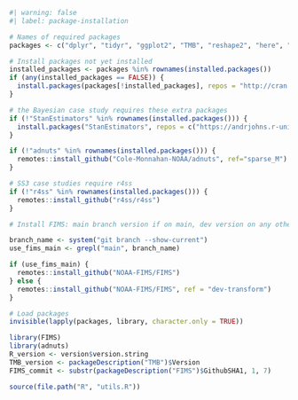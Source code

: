 ```r
#| warning: false
#| label: package-installation

# Names of required packages
packages <- c("dplyr", "tidyr", "ggplot2", "TMB", "reshape2", "here", "remotes", "lubridate")

# Install packages not yet installed
installed_packages <- packages %in% rownames(installed.packages())
if (any(installed_packages == FALSE)) {
  install.packages(packages[!installed_packages], repos = "http://cran.us.r-project.org")
}

# the Bayesian case study requires these extra packages
if (!"StanEstimators" %in% rownames(installed.packages())) {
  install.packages("StanEstimators", repos = c("https://andrjohns.r-universe.dev", "https://cloud.r-project.org"))
}

if (!"adnuts" %in% rownames(installed.packages())) {
  remotes::install_github("Cole-Monnahan-NOAA/adnuts", ref="sparse_M")
}

# SS3 case studies require r4ss
if (!"r4ss" %in% rownames(installed.packages())) {
  remotes::install_github("r4ss/r4ss")
}

# Install FIMS: main branch version if on main, dev version on any other branch

branch_name <- system("git branch --show-current")
use_fims_main <- grepl("main", branch_name)

if (use_fims_main) {
  remotes::install_github("NOAA-FIMS/FIMS")
} else {
  remotes::install_github("NOAA-FIMS/FIMS", ref = "dev-transform")
}

# Load packages
invisible(lapply(packages, library, character.only = TRUE))

library(FIMS)
library(adnuts)
R_version <- version$version.string
TMB_version <- packageDescription("TMB")$Version
FIMS_commit <- substr(packageDescription("FIMS")$GithubSHA1, 1, 7)

source(file.path("R", "utils.R"))
```
